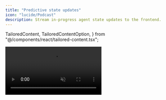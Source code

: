 ```yaml
---
title: "Predictive state updates"
icon: "lucide/Podcast"
description: Stream in-progress agent state updates to the frontend.
---
```

  TailoredContent,
  TailoredContentOption,
} from "@/components/react/tailored-content.tsx";

<video src="/images/coagents/intermediate-state-render.mp4" className="rounded-lg shadow-xl" loop playsInline controls autoPlay muted />
<Callout>
  This video shows the [coagents starter](https://github.com/CopilotKit/CopilotKit/tree/main/examples/coagents-starter) repo with the [implementation](#implementation) section applied to it!
</Callout>

## What is this?

A LangGraph agent's state updates discontinuosly; only across node transitions in the graph.
But even a _single node_ in the graph often takes many seconds to run and contain sub-steps of interest to the user.

**Agent-native applications** reflect to the end-user what the agent is doing **as continuously possible.**

CopilotKit enables this through its concept of **_predictive state updates_**.


## When should I use this?
You can use this when you want to provide the user with feedback about what your agent is doing, specifically to:

- **Keep users engaged** by avoiding long loading indicators
- **Build trust** by demonstrating what the agent is working on
- Enable **agent steering** - allowing users to course-correct the agent if needed

## Important Note

When a node in your LangGraph finishes executing, **its returned state becomes the single source of truth**. While intermediate state updates are great for real-time feedback, any changes you want to persist must be explicitly included in the node's final returned state. Otherwise, they will be overwritten when the node completes.


## Implementation

<Steps>
    <Step>
        ### Install the CopilotKit SDK
        <InstallSDKSnippet components={props.components}/>
    </Step>
    <Step>
        ### Define the state
        We'll be defining a `observed_steps` field in the state, which will be updated as the agent writes different sections of the report.

        <Tabs groupId="language" items={["Python", "TypeScript"]}>
            <Tab value="Python">
                ```python title="agent-py/sample_agent/agent.py"
                from copilotkit import CopilotKitState
                from typing import Literal

                class AgentState(CopilotKitState):
                    observed_steps: list[str]  # Array of completed steps
                ```
            </Tab>
            <Tab value="TypeScript">
                ```ts title="agent-js/src/agent.ts"
                import { Annotation } from "@langchain/langgraph";
                import { CopilotKitStateAnnotation } from "@copilotkit/sdk-js/langgraph";

                export const AgentStateAnnotation = Annotation.Root({
                    observed_steps: Annotation<string[]>,  # Array of completed steps
                    ...CopilotKitStateAnnotation.spec,
                });
                export type AgentState = typeof AgentStateAnnotation.State;
                ```
            </Tab>
        </Tabs>
    </Step>
    <Step>
        ### Emit the intermediate state
        <TailoredContent
            className="step"
            id="state-emission"
            header={
                <div>
                    <p className="text-xl font-semibold">How would you like to emit state updates?</p>
                    <p className="text-base">
                        You can either manually emit state updates or configure specific tool calls to emit updates.
                    </p>
                </div>
            }
        >
            <TailoredContentOption
                id="manual-emission"
                title="Manual Predictive State Updates"
                description="Manually emit state updates for maximum control over when updates occur."
                icon={<FaArrowUp />}
            >
                For long-running tasks, you can emit state updates progressively as predictions of the final state. In this example, we simulate a long-running task by executing a series of steps with a one second delay between each update.
                <Tabs groupId="language" items={['Python', 'TypeScript']} default="Python">
                    <Tab value="Python">
                        ```python title="agent-py/sample_agent/agent.py"
                        from copilotkit.langgraph import copilotkit_emit_state # [!code highlight]
                        # ...
                        async def chat_node(state: AgentState, config: RunnableConfig) -> Command[Literal["cpk_action_node", "tool_node", "__end__"]]:
                            # ...

                            # Simulate executing steps one by one
                            steps = [
                                "Analyzing input data...",
                                "Identifying key patterns...",
                                "Generating recommendations...",
                                "Formatting final output..."
                            ]
                            
                            for step in steps:
                                state.observed_steps = [...(state.observed_steps or []), step]
                                await copilotkit_emit_state(config, state) # [!code highlight]
                                await asyncio.sleep(1)

                            # ...
                        ```
                    </Tab>
                    <Tab value="TypeScript">
                        ```ts title="agent-js/src/agent.ts"
                        import { copilotkitEmitState } from "@copilotkit/sdk-js/langgraph"; // [!code highlight]
                        // ...
                        async function chat_node(state: AgentState, config: RunnableConfig) {
                            // ...

                            // Simulate executing steps one by one
                            const steps = [
                                "Analyzing input data...",
                                "Identifying key patterns...",
                                "Generating recommendations...",
                                "Formatting final output..."
                            ];
                            
                            for (const step of steps) {
                                state.observed_steps = [...(state.observed_steps ?? []), step];
                                copilotkitEmitState(config, state);
                                await new Promise(resolve => setTimeout(resolve, 1000));
                            }
                        }
                        ```
                    </Tab>
                </Tabs>
            </TailoredContentOption>

            <TailoredContentOption
                id="tool-emission"
                title="Tool-Based Predictive State Updates" 
                description="Configure specific tool calls to automatically emit intermediate state updates."
                icon={<FaWrench />}
            >
                For long-running tasks, you can configure CopilotKit to automatically predict state updates when specific tool calls are made. In this example, we'll configure CopilotKit to predict state updates whenever the LLM calls the step progress tool.
                <Tabs groupId="language" items={['Python', 'TypeScript']} default="Python">
                    <Tab value="Python">
                        ```python
                        from copilotkit.langgraph import copilotkit_customize_config

                        def frontend_actions_node(state: AgentState, config: RunnableConfig):
                            # Configure CopilotKit to treat step progress tool calls as predictive of the final state
                            config = copilotkit_customize_config(
                                config,
                                emit_intermediate_state=[
                                    {
                                        "state_key": "observed_steps",
                                        "tool": "StepProgressTool",
                                        "tool_argument": "steps"
                                    },
                                ]
                            )

                            # Define the step progress tool
                            step_progress = tool("StepProgressTool", {
                                "description": "Records progress by updating the steps array",
                                "parameters": {
                                    "steps": {
                                        "type": "array",
                                        "items": {"type": "string"},
                                        "description": "Array of completed steps"
                                    }
                                },
                                "function": lambda steps: steps
                            })

                            # Provide the actions to the LLM
                            model = ChatOpenAI(model="gpt-4").bind(
                                functions=[step_progress]
                            )

                            # Call the model with CopilotKit's modified config
                            response = await model.ainvoke(
                                state.messages,
                                config=config
                            )

                            return state
                        ```
                    </Tab>
                    <Tab value="TypeScript">
                        ```typescript
                        import { copilotkitCustomizeConfig } from '@copilotkit/sdk-js/langgraph';

                        async function frontendActionsNode(state: AgentState, config: RunnableConfig): Promise<AgentState> {
                            # Configure CopilotKit to treat step progress tool calls as predictive of the final state
                            const modifiedConfig = copilotkitCustomizeConfig(
                                config,
                                emitIntermediateState=[
                                    {
                                        "stateKey": "observed_steps",
                                        "tool": "StepProgressTool",
                                        "toolArgument": "steps",
                                    },
                                ],
                            );

                            # Define the step progress tool
                            const stepProgress = tool("StepProgressTool", {
                                description: "Records progress by updating the steps array",
                                parameters: {
                                    steps: {
                                        type: "array",
                                        items: { type: "string" },
                                        description: "Array of completed steps"
                                    }
                                },
                                function: async (steps: string[]) => {
                                    return steps;
                                },
                            });

                            # Provide the actions to the LLM
                            const model = new ChatOpenAI({ 
                                model: 'gpt-4'
                            }).bind({
                                functions: [stepProgress]
                            });

                            # Call the model with CopilotKit's modified config
                            const response = await model.invoke(
                                state.messages,
                                { config: modifiedConfig }
                            );

                            return state;
                        }
                        ```
                    </Tab>
                </Tabs>
            </TailoredContentOption>
        </TailoredContent>
    </Step>
    <Step>
        ### Observe the predictions
        These predictions will be emitted as the agent runs, allowing you to track its progress before the final state is determined.

        ```tsx title="ui/app/page.tsx"
        import { useCoAgent, useCoAgentStateRender } from '@copilotkit/react-core';

        // ...
        
        const YourMainContent = () => {
            // Get access to both predicted and final states
            const { state } = useCoAgent({ name: "sample_agent" });

            // Add a state renderer to observe predictions
            useCoAgentStateRender({
                name: "sample_agent",
                render: ({ state }) => {
                    if (!state.observed_steps?.length) return null;
                    return (
                        <div>
                            <h3>Current Progress:</h3>
                            <ul>
                                {state.observed_steps.map((step, i) => (
                                    <li key={i}>{step}</li>
                                ))}
                            </ul>
                        </div>
                    );
                },
            });

            return (
                <div>
                    <h1>Agent Progress</h1>
                    {state.observed_steps?.length > 0 && (
                        <div>
                            <h3>Final Steps:</h3>
                            <ul>
                                {state.observed_steps.map((step, i) => (
                                    <li key={i}>{step}</li>
                                ))}
                            </ul>
                        </div>
                    )}
                </div>
            )
        }
        ```
    </Step>
    <Step>
        ### Give it a try!
        Now you'll notice that the state predictions are emitted as the agent makes progress, giving you insight into its work before the final state is determined.
        You can apply this pattern to any long-running task in your agent.
    </Step>
</Steps>
